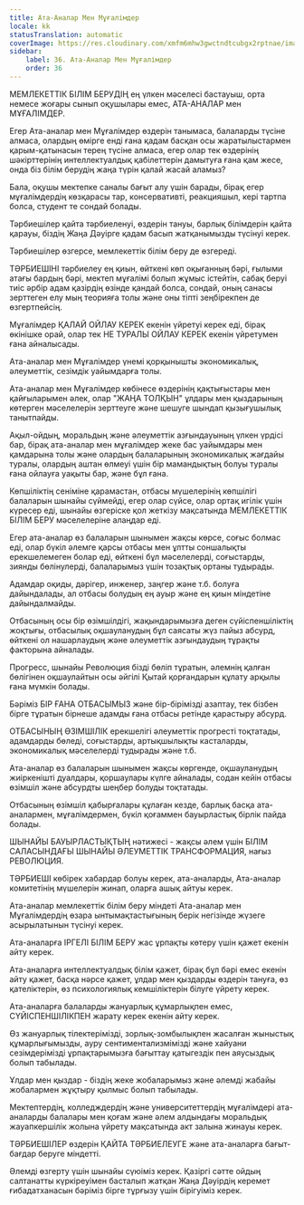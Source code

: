 ```yaml
---
title: Ата-Аналар Мен Мұғалімдер
locale: kk
statusTranslation: automatic
coverImage: https://res.cloudinary.com/xmfm6mhw3gwctndtcubgx2rptnae/image/upload/v1740337243/small_cover_educacion_fundamental_a051170f1c.webp
sidebar:
    label: 36. Ата-Аналар Мен Мұғалімдер
    order: 36
---
```

МЕМЛЕКЕТТІК БІЛІМ БЕРУДІҢ ең үлкен мәселесі бастауыш, орта немесе жоғары сынып оқушылары емес, АТА-АНАЛАР мен МҰҒАЛІМДЕР.

Егер Ата-аналар мен Мұғалімдер өздерін танымаса, балаларды түсіне алмаса, олардың өмірге енді ғана қадам басқан осы жаратылыстармен қарым-қатынасын терең түсіне алмаса, егер олар тек өздерінің шәкірттерінің интеллектуалдық қабілеттерін дамытуға ғана қам жесе, онда біз білім берудің жаңа түрін қалай жасай аламыз?

Бала, оқушы мектепке саналы бағыт алу үшін барады, бірақ егер мұғалімдердің көзқарасы тар, консервативті, реакцияшыл, кері тартпа болса, студент те сондай болады.

Тәрбиешілер қайта тәрбиеленуі, өздерін тануы, барлық білімдерін қайта қарауы, біздің Жаңа Дәуірге қадам басып жатқанымызды түсінуі керек.

Тәрбиешілер өзгерсе, мемлекеттік білім беру де өзгереді.

ТӘРБИЕШІНІ тәрбиелеу ең қиын, өйткені көп оқығанның бәрі, ғылыми атағы бардың бәрі, мектеп мұғалімі болып жұмыс істейтін, сабақ беруі тиіс әрбір адам қазірдің өзінде қандай болса, сондай, оның санасы зерттеген елу мың теорияға толы және оны тіпті зеңбірекпен де өзгертпейсің.

Мұғалімдер ҚАЛАЙ ОЙЛАУ КЕРЕК екенін үйретуі керек еді, бірақ өкінішке орай, олар тек НЕ ТУРАЛЫ ОЙЛАУ КЕРЕК екенін үйретумен ғана айналысады.

Ата-аналар мен Мұғалімдер үнемі қорқынышты экономикалық, әлеуметтік, сезімдік уайымдарға толы.

Ата-аналар мен Мұғалімдер көбінесе өздерінің қақтығыстары мен қайғыларымен әлек, олар "ЖАҢА ТОЛҚЫН" ұлдары мен қыздарының көтерген мәселелерін зерттеуге және шешуге шындап қызығушылық танытпайды.

Ақыл-ойдың, моральдың және әлеуметтік азғындауының үлкен үрдісі бар, бірақ ата-аналар мен мұғалімдер жеке бас уайымдары мен қамдарына толы және олардың балаларының экономикалық жағдайы туралы, олардың аштан өлмеуі үшін бір мамандықтың болуы туралы ғана ойлауға уақыты бар, және бұл ғана.

Көпшіліктің сеніміне қарамастан, отбасы мүшелерінің көпшілігі балаларын шынайы сүймейді, егер олар сүйсе, олар ортақ игілік үшін күресер еді, шынайы өзгеріске қол жеткізу мақсатында МЕМЛЕКЕТТІК БІЛІМ БЕРУ мәселелеріне алаңдар еді.

Егер ата-аналар өз балаларын шынымен жақсы көрсе, соғыс болмас еді, олар бүкіл әлемге қарсы отбасы мен ұлтты соншалықты ерекшелемеген болар еді, өйткені бұл мәселелерді, соғыстарды, зиянды бөлінулерді, балаларымыз үшін тозақтық ортаны тудырады.

Адамдар оқиды, дәрігер, инженер, заңгер және т.б. болуға дайындалады, ал отбасы болудың ең ауыр және ең қиын міндетіне дайындалмайды.

Отбасының осы бір өзімшілдігі, жақындарымызға деген сүйіспеншіліктің жоқтығы, отбасылық оқшауланудың бұл саясаты жүз пайыз абсурд, өйткені ол нашарлаудың және әлеуметтік азғындаудың тұрақты факторына айналады.

Прогресс, шынайы Революция бізді бөліп тұратын, әлемнің қалған бөлігінен оқшаулайтын осы әйгілі Қытай қорғандарын құлату арқылы ғана мүмкін болады.

Бәріміз БІР ҒАНА ОТБАСЫМЫЗ және бір-бірімізді азаптау, тек бізбен бірге тұратын бірнеше адамды ғана отбасы ретінде қарастыру абсурд.

ОТБАСЫНЫҢ ӨЗІМШІЛІК ерекшелігі әлеуметтік прогресті тоқтатады, адамдарды бөледі, соғыстарды, артықшылықты касталарды, экономикалық мәселелерді тудырады және т.б.

Ата-аналар өз балаларын шынымен жақсы көргенде, оқшауланудың жиіркенішті дуалдары, қоршаулары күлге айналады, содан кейін отбасы өзімшіл және абсурдты шеңбер болуды тоқтатады.

Отбасының өзімшіл қабырғалары құлаған кезде, барлық басқа ата-аналармен, мұғалімдермен, бүкіл қоғаммен бауырластық бірлік пайда болады.

ШЫНАЙЫ БАУЫРЛАСТЫҚТЫҢ нәтижесі - жақсы әлем үшін БІЛІМ САЛАСЫНДАҒЫ ШЫНАЙЫ ӘЛЕУМЕТТІК ТРАНСФОРМАЦИЯ, нағыз РЕВОЛЮЦИЯ.

ТӘРБИЕШІ көбірек хабардар болуы керек, ата-аналарды, Ата-аналар комитетінің мүшелерін жинап, оларға ашық айтуы керек.

Ата-аналар мемлекеттік білім беру міндеті Ата-аналар мен Мұғалімдердің өзара ынтымақтастығының берік негізінде жүзеге асырылатынын түсінуі керек.

Ата-аналарға ІРГЕЛІ БІЛІМ БЕРУ жас ұрпақты көтеру үшін қажет екенін айту керек.

Ата-аналарға интеллектуалдық білім қажет, бірақ бұл бәрі емес екенін айту қажет, басқа нәрсе қажет, ұлдар мен қыздарды өздерін тануға, өз қателіктерін, өз психологиялық кемшіліктерін білуге үйрету керек.

Ата-аналарға балаларды жануарлық құмарлықпен емес, СҮЙІСПЕНШІЛІКПЕН жарату керек екенін айту керек.

Өз жануарлық тілектерімізді, зорлық-зомбылықпен жасалған жыныстық құмарлығымызды, ауру сентиментализмімізді және хайуани сезімдерімізді ұрпақтарымызға бағыттау қатыгездік пен аяусыздық болып табылады.

Ұлдар мен қыздар - біздің жеке жобаларымыз және әлемді жабайы жобалармен жұқтыру қылмыс болып табылады.

Мектептердің, колледждердің және университеттердің мұғалімдері ата-аналарды балалары мен қоғам және әлем алдындағы моральдық жауапкершілік жолына үйрету мақсатында акт залына жинауы керек.

ТӘРБИЕШІЛЕР өздерін ҚАЙТА ТӘРБИЕЛЕУГЕ және ата-аналарға бағыт-бағдар беруге міндетті.

Әлемді өзгерту үшін шынайы сүюіміз керек. Қазіргі сәтте ойдың салтанатты күркіреуімен басталып жатқан Жаңа Дәуірдің керемет ғибадатханасын бәріміз бірге тұрғызу үшін бірігуіміз керек.

